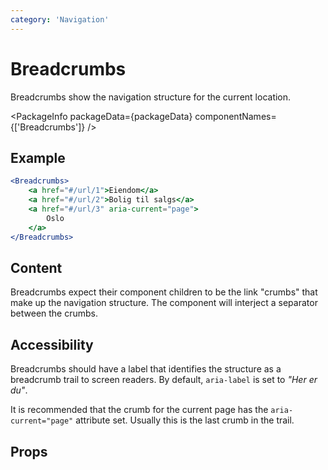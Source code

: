 ```yaml
---
category: 'Navigation'
---
```



# Breadcrumbs

Breadcrumbs show the navigation structure for the current location.

<PackageInfo packageData={packageData} componentNames={['Breadcrumbs']} />

## Example

```jsx example
<Breadcrumbs>
    <a href="#/url/1">Eiendom</a>
    <a href="#/url/2">Bolig til salgs</a>
    <a href="#/url/3" aria-current="page">
        Oslo
    </a>
</Breadcrumbs>
```

## Content

Breadcrumbs expect their component children to be the link "crumbs" that make up
the navigation structure. The component will interject a separator between the
crumbs.

## Accessibility

Breadcrumbs should have a label that identifies the structure as a breadcrumb
trail to screen readers. By default, `aria-label` is set to <em>"Her er
du"</em>.

It is recommended that the crumb for the current page has the `aria-current="page"`
attribute set. Usually this is the last crumb in the trail.

## Props

```props packages/breadcrumbs/src/Breadcrumbs.tsx

```
